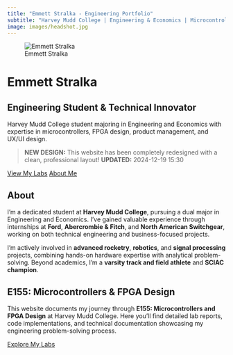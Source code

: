 ```yaml
---
title: "Emmett Stralka - Engineering Portfolio"
subtitle: "Harvey Mudd College | Engineering & Economics | Microcontrollers & FPGA Design"
image: images/headshot.jpg
---
```


::: {.hero-section}
::: {.hero-content}
![Emmett Stralka](images/headshot.jpg){.hero-image}

# Emmett Stralka

## Engineering Student & Technical Innovator

Harvey Mudd College student majoring in Engineering and Economics with expertise in 
microcontrollers, FPGA design, product management, and UX/UI design.

> **NEW DESIGN:** This website has been completely redesigned with a clean, professional layout! **UPDATED:** 2024-12-19 15:30

::: {.cta-buttons}
[View My Labs](labs.qmd){.btn .btn-primary .btn-primary-custom}
[About Me](about.qmd){.btn .btn-outline-primary .btn-secondary-custom}
:::
:::
:::

## About

I'm a dedicated student at **Harvey Mudd College**, pursuing a dual major in Engineering and Economics. I've gained valuable experience through internships at **Ford**, **Abercrombie & Fitch**, and **North American Switchgear**, working on both technical engineering and business-focused projects.

I'm actively involved in **advanced rocketry**, **robotics**, and **signal processing** projects, combining hands-on hardware expertise with analytical problem-solving. Beyond academics, I'm a **varsity track and field athlete** and **SCIAC champion**.

## E155: Microcontrollers & FPGA Design

This website documents my journey through **E155: Microcontrollers and FPGA Design** at Harvey Mudd College. Here you'll find detailed lab reports, code implementations, and technical documentation showcasing my engineering problem-solving process.

[Explore My Labs](labs.qmd){.btn .btn-primary .btn-primary-custom}

